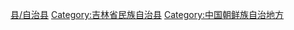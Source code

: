 {{Catnav|頁面分類|...|县级行政区|中国县份|吉林省县份}}
{{Catnav|頁面分類|...|吉林行政区划|吉林县级行政区|吉林省县份}}
{{Catnav|頁面分類|...|吉林市州|吉林地级市|白山|白山行政区划|白山区县市}}

[[Category:白山区县市|县/自治县]]
[[Category:吉林省民族自治县|Category:吉林省民族自治县]]
[[Category:中国朝鲜族自治地方|Category:中国朝鲜族自治地方]]
